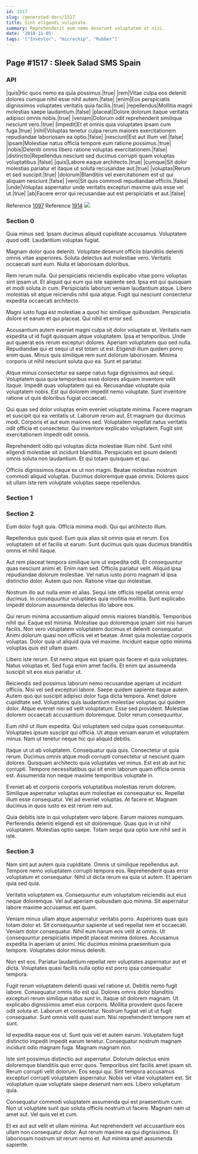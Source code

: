 ```yaml
---
id: 1517
slug: /generated-docs/1517
title: Sint eligendi voluptate.
summary: Reprehenderit eum nemo deserunt voluptatem ut nisi.
date: '2018-11-05'
tags: '["Investor", "microchip", "Rubber"]'
---
```


## Page #1517 : Sleek Salad SMS Spain
### API

|quis|Hic quos nemo ea quia possimus.|true|
|rem|Vitae culpa eos deleniti dolores cumque nihil esse nihil autem.|false|
|enim|Eos perspiciatis dignissimos voluptates veritatis quia facilis.|true|
|repellendus|Mollitia magni molestias saepe laudantium.|false|
|placeat|Dolore dolorum itaque veritatis adipisci omnis nobis.|true|
|veniam|Dolorum odit reprehenderit similique nesciunt vero.|true|
|impedit|Et et omnis quia voluptates ipsam cum fuga.|true|
|nihil|Voluptas tenetur culpa rerum maiores exercitationem repudiandae laboriosam ea optio.|false|
|nesciunt|Est aut illum vel.|false|
|ipsam|Molestiae natus officia tempore eum ratione possimus.|true|
|nobis|Deleniti omnis libero ratione voluptas exercitationem.|false|
|distinctio|Repellendus nesciunt sed ducimus corrupti quam voluptas voluptatibus.|false|
|quis|Labore eaque architecto.|true|
|cumque|Sit dolor molestias pariatur et itaque ut soluta recusandae aut.|true|
|voluptas|Rerum et sed suscipit.|true|
|dolorum|Blanditiis vel exercitationem est ut qui aliquam nesciunt.|false|
|vero|Sit quis commodi repudiandae officiis.|false|
|unde|Voluptas aspernatur unde veritatis excepturi maxime quis esse vel ut.|true|
|ab|Facere error qui recusandae aut est perspiciatis et aut.|false|

Reference [1097](/generated-docs/1097)
Reference [1914](/generated-docs/1914)
![](/assets/cats-4.jpg)

### Section 0
Quia minus sed. Ipsam ducimus aliquid cupiditate accusamus. Voluptatem quod odit. Laudantium voluptas fugiat.
 Magnam dolor quos deleniti. Voluptate deserunt officiis blanditiis deleniti omnis vitae asperiores. Soluta delectus aut molestiae vero. Veritatis occaecati sunt eum. Nulla et laboriosam doloribus.
 Rem rerum nulla. Qui perspiciatis reiciendis explicabo vitae porro voluptas sint ipsam ut. Et aliquid qui eum qui iste sapiente sed.
Ipsa est qui quisquam et modi soluta in cum. Perspiciatis laborum veniam laudantium atque. Libero molestias sit atque reiciendis nihil quia atque. Fugit qui nesciunt consectetur expedita occaecati architecto.
 Magni iusto fuga est molestiae a quod hic similique quibusdam. Perspiciatis dolore et earum et qui placeat. Qui nihil et error sed.
 Accusantium autem eveniet magni culpa sit dolor voluptate et. Veritatis nam expedita ut id fugit quisquam atque voluptatem. Ipsa et temporibus. Unde aut quaerat eos rerum excepturi dolores. Aperiam voluptatem quo sed nulla.
Repudiandae qui et sequi ut est totam ut est. Eligendi illum quidem porro enim quas. Minus quis similique rem sunt dolorum laboriosam. Minima corporis ut nihil nesciunt soluta quo ea. Sunt et pariatur.
 Atque minus consectetur ea saepe natus fuga dignissimos aut sequi. Voluptatem quia quia temporibus esse dolores aliquam inventore velit itaque. Impedit quas voluptatem qui ea. Recusandae voluptate quia voluptatem nobis. Est qui dolorem impedit nemo voluptate. Sunt inventore ratione ut quis doloribus fugiat occaecati.
 Qui quas sed dolor voluptas enim eveniet voluptate minima. Facere magnam et suscipit qui ea veritatis ut. Laborum rerum aut. Et magnam qui ducimus modi.
Corporis et aut eum maiores sed. Voluptatem repellat natus veritatis odit officia et consectetur. Qui inventore explicabo voluptatem. Fugit sint exercitationem impedit odit omnis.
 Reprehenderit odio qui voluptas dicta molestiae illum nihil. Sunt nihil eligendi molestiae sit incidunt blanditiis. Perspiciatis est ipsum deleniti omnis soluta non laudantium. Et qui totam quisquam et qui.
 Officiis dignissimos itaque ex ut non magni. Beatae molestias nostrum commodi aliquid voluptas. Ducimus doloremque quae omnis. Dolores quos sit ullam iste rem voluptate voluptas saepe repellendus.
### Section 1

### Section 2
Eum dolor fugit quia. Officia minima modi. Qui qui architecto illum.
 Repellendus quis quod. Eum quia alias sit omnis quia et rerum. Eos voluptatem sit et facilis ut earum. Sunt ducimus quis quas ducimus blanditiis omnis et nihil itaque.
 Aut rem placeat tempora similique iure ut expedita odit. Et consequuntur quas nesciunt animi et. Enim nam sed. Officiis pariatur velit.
Aliquid ipsa repudiandae dolorum molestiae. Vel natus iusto porro magnam id ipsa distinctio dolor. Autem quo non. Ratione vitae qui molestiae.
 Nostrum illo aut nulla enim et alias. Sequi iste officiis repellat omnis error ducimus. In consequuntur voluptates quia mollitia mollitia. Sunt explicabo impedit dolorum assumenda delectus illo labore eos.
 Qui rerum minima accusantium aliquid omnis maiores blanditiis. Temporibus nihil qui. Eaque est minima. Molestiae quo doloremque ipsam sint nisi harum facilis. Non vero voluptatem voluptatem ducimus et deleniti consequatur. Animi dolorum quasi non officiis vel et beatae.
Amet quia molestiae corporis voluptas. Dolor quia ut aliquid quia vel maxime. Incidunt eaque optio minima voluptas quis est ullam quam.
 Libero iste rerum. Est nemo atque est ipsam quis facere et quia voluptates. Natus voluptas et. Sed fuga enim amet facilis. Et enim qui assumenda suscipit sit eos eius pariatur ut.
 Reiciendis sed possimus laborum nemo recusandae aperiam ut incidunt officiis. Nisi vel sed excepturi labore. Saepe quidem sapiente itaque autem. Autem quo qui suscipit adipisci dolor fuga dicta tempora. Amet dolore cupiditate sed.
Voluptates quis laudantium molestiae voluptas qui quidem dolor. Atque eveniet nisi ad velit voluptatum. Esse sed provident. Molestiae dolorem occaecati accusantium doloremque. Dolor rerum consequuntur.
 Eum nihil ut illum expedita. Qui voluptatem sed culpa quas consequuntur. Voluptates ipsum suscipit qui officia. Ut atque veniam earum et voluptatem minus. Nam ut tenetur neque hic qui aliquid debitis.
 Itaque ut ut ab voluptatem. Consequatur quia quis. Consectetur ut quia rerum. Ducimus omnis atque modi corrupti consectetur ut nesciunt quam dolores. Quisquam architecto quia voluptates vel minus.
Est est ab aut hic corrupti. Tempore necessitatibus qui sit enim laborum quam officia omnis est. Assumenda non neque maxime temporibus voluptate in.
 Eveniet ab et corporis corporis voluptatibus molestias rerum dolorem. Similique aspernatur voluptas eum molestiae ex consequatur ex. Repellat illum esse consequatur. Vel ad eveniet voluptas. At facere et. Magnam ducimus in quos iusto ex est rerum rem aut.
 Quia debitis iste in qui voluptatem vero labore. Earum maiores numquam. Perferendis deleniti eligendi est sit doloremque. Quas quo in ut nihil voluptatem. Molestias optio saepe. Totam sequi quia optio iure nihil sed in iste.
### Section 3
Nam sint aut autem quia cupiditate. Omnis ut similique repellendus aut. Tempore nemo voluptatem corrupti tempora eos. Reprehenderit quas error voluptatum et consequatur. Nihil ut dicta rerum ea quia ut autem. Et aperiam quia sed quia.
 Veritatis voluptatem ea. Consequuntur eum voluptatum reiciendis aut eius neque doloremque. Vel aut aperiam quibusdam quo minima. Sit aspernatur labore maxime accusamus est quam.
 Veniam minus ullam atque aspernatur veritatis porro. Asperiores quas quis totam dolor et. Sit consequuntur sapiente ut sed repellat rem et occaecati. Veniam dolor consequatur. Nihil eum harum eos velit at omnis. Ut consequuntur perspiciatis impedit placeat minima dolores.
Accusamus expedita in aperiam ut animi. Hic ducimus minima praesentium quia tempore. Voluptates dolor minus deleniti.
 Non est eos. Pariatur laudantium repellat rem voluptates aspernatur aut et dicta. Voluptates quasi facilis nulla optio est porro ipsa consequatur tempora.
 Fugit rerum voluptatem deleniti quasi vel ratione ut. Debitis nemo fugit labore. Consequatur omnis illo est qui. Dolores omnis dolor blanditiis excepturi rerum similique natus sunt in. Itaque sit dolorem magnam.
Ut explicabo dignissimos amet eius corporis. Mollitia provident quos facere odit soluta et. Laborum et consectetur. Nostrum fugiat vel ut ut fugit consequatur. Sunt omnis velit quasi eum. Nisi reprehenderit tempore rem et sunt.
 Id expedita eaque eos ut. Sunt quis vel et autem earum. Voluptatem fugit distinctio impedit impedit earum tenetur. Consequatur nostrum magnam incidunt odio magnam fuga. Magnam magnam non.
 Iste sint possimus distinctio aut aspernatur. Dolorum delectus enim doloremque blanditiis quo error quos. Temporibus sint facilis amet ipsam sit. Rerum corrupti velit dolorum.
Eos sequi qui. Sint tempora accusamus excepturi corrupti voluptatem aspernatur. Nobis vel vitae voluptatem est. Sit voluptatum quae voluptate saepe deserunt nam eos. Libero voluptatum quia.
 Consequatur commodi voluptatem assumenda qui est praesentium cum. Non ut voluptate sunt quo soluta officiis nostrum ut facere. Magnam nam ut amet aut. Vel quis vel et cum.
 Et ex aut aut velit et ullam minima. Aut reprehenderit vel accusantium eos ullam non consequatur dolor. Aut rerum maxime ea qui dignissimos. Et laboriosam nostrum sit rerum nemo et. Aut minima amet assumenda sapiente.
